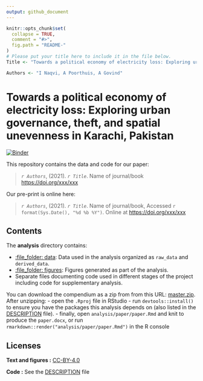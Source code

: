 ```yaml
---
output: github_document
---
```


<!-- README.md is generated from README.Rmd. Please edit that file -->

```r
knitr::opts_chunk$set(
  collapse = TRUE,
  comment = "#>",
  fig.path = "README-"
)
# Please put your title here to include it in the file below.
Title <- "Towards a political economy of electricity loss: Exploring urban governance, theft, and spatial unevenness in Karachi, Pakistan"

Authors <- "I Naqvi, A Poorthuis, A Govind"
```

# Towards a political economy of electricity loss: Exploring urban governance, theft, and spatial unevenness in Karachi, Pakistan

[![Binder](https://mybinder.org/badge_logo.svg)](https://mybinder.org/v2/gh/anirudhgovind/electricitylosseskarachi/master?urlpath=rstudio)

This repository contains the data and code for our paper:

> _`r Authors`_, (2021). _`r Title`_. Name of journal/book <https://doi.org/xxx/xxx>

Our pre-print is online here:

> _`r Authors`_, (2021). _`r Title`_. Name of journal/book, Accessed `r format(Sys.Date(), "%d %b %Y")`. Online at <https://doi.org/xxx/xxx>

## Contents

The **analysis** directory contains:

  - [:file\_folder: data](/analysis/data): Data used in the analysis organized as `raw_data` and `derived_data`.
  - [:file\_folder: figures](/analysis/figures): Figures generated as part of the analysis.
  - Separate files documenting code used in different stages of the project including code for supplementary analysis.

You can download the compendium as a zip from from this URL:
[master.zip](/archive/master.zip). After unzipping:
- open the `.Rproj` file in RStudio
- run `devtools::install()` to ensure you have the packages this analysis depends on (also listed in the
[DESCRIPTION](/DESCRIPTION) file).
- finally, open `analysis/paper/paper.Rmd` and knit to produce the `paper.docx`, or run `rmarkdown::render("analysis/paper/paper.Rmd")` in the R console

## Licenses

**Text and figures :**  [CC-BY-4.0](http://creativecommons.org/licenses/by/4.0/)

**Code :** See the [DESCRIPTION](DESCRIPTION) file
